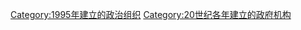 {{Cat topic in year|topic=建立政府機構|year=1995}}

[[Category:1995年建立的政治组织|Category:1995年建立的政治组织]]
[[Category:20世纪各年建立的政府机构|Category:20世纪各年建立的政府机构]]